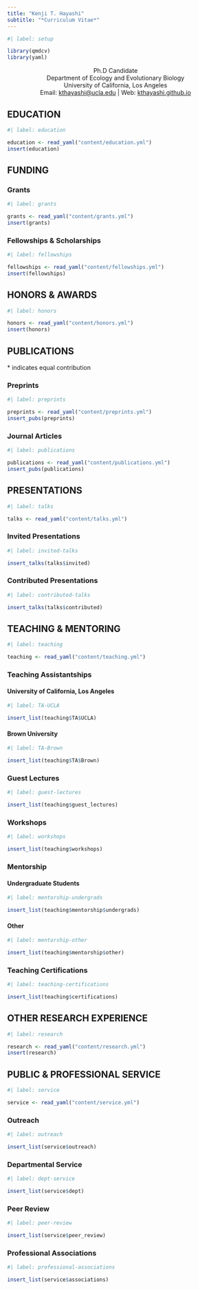 ```yaml
---
title: "Kenji T. Hayashi"
subtitle: "*Curriculum Vitae*"
---
```


```r
#| label: setup

library(qmdcv)
library(yaml)
```

:::{style="text-align:center;"}
Ph.D Candidate    
Department of Ecology and Evolutionary Biology    
University of California, Los Angeles   
Email: [kthayashi@ucla.edu](mailto:kthayashi@ucla.edu) | Web: [kthayashi.github.io](https://kthayashi.github.io)
:::

## EDUCATION

```r
#| label: education

education <- read_yaml("content/education.yml")
insert(education)
```

## FUNDING

### Grants

```r
#| label: grants

grants <- read_yaml("content/grants.yml")
insert(grants)
```

### Fellowships & Scholarships

```r
#| label: fellowships

fellowships <- read_yaml("content/fellowships.yml")
insert(fellowships)
```

## HONORS & AWARDS

```r
#| label: honors

honors <- read_yaml("content/honors.yml")
insert(honors)
```

## PUBLICATIONS

[\* indicates equal contribution]{.small}

### Preprints

```r
#| label: preprints

preprints <- read_yaml("content/preprints.yml")
insert_pubs(preprints)
```

### Journal Articles

```r
#| label: publications

publications <- read_yaml("content/publications.yml")
insert_pubs(publications)
```

## PRESENTATIONS

```r
#| label: talks

talks <- read_yaml("content/talks.yml")
```

### Invited Presentations

```r
#| label: invited-talks

insert_talks(talks$invited)
```

### Contributed Presentations

```r
#| label: contributed-talks

insert_talks(talks$contributed)
```

## TEACHING & MENTORING

```r
#| label: teaching

teaching <- read_yaml("content/teaching.yml")
```

### Teaching Assistantships

#### University of California, Los Angeles

```r
#| label: TA-UCLA

insert_list(teaching$TA$UCLA)
```

#### Brown University

```r
#| label: TA-Brown

insert_list(teaching$TA$Brown)
```

### Guest Lectures

```r
#| label: guest-lectures

insert_list(teaching$guest_lectures)
```

### Workshops

```r
#| label: workshops

insert_list(teaching$workshops)
```

### Mentorship

#### Undergraduate Students

```r
#| label: mentorship-undergrads

insert_list(teaching$mentorship$undergrads)
```

#### Other

```r
#| label: mentorship-other

insert_list(teaching$mentorship$other)
```

### Teaching Certifications

```r
#| label: teaching-certifications

insert_list(teaching$certifications)
```

## OTHER RESEARCH EXPERIENCE

```r
#| label: research

research <- read_yaml("content/research.yml")
insert(research)
```

## PUBLIC & PROFESSIONAL SERVICE

```r
#| label: service

service <- read_yaml("content/service.yml")
```

### Outreach

```r
#| label: outreach

insert_list(service$outreach)
```

### Departmental Service

```r
#| label: dept-service

insert_list(service$dept)
```

### Peer Review

```r
#| label: peer-review

insert_list(service$peer_review)
```

### Professional Associations

```r
#| label: professional-associations

insert_list(service$associations)
```
